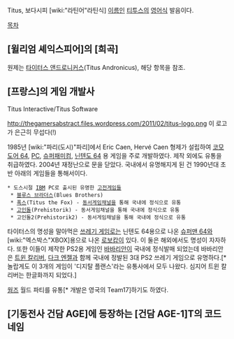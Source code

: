 Titus, 보다시피 [wiki:"라틴어"라틴식] [[이름]]인 [[티투스]]의 [[영어]]식 발음이다.

[[목차]]
== [윌리엄 셰익스피어]의 [희곡] ==
원제는 [[타이터스 앤드로니커스]](Titus Andronicus), 해당 항목을 참조.
== [프랑스]의 게임 개발사 ==
Titus Interactive/Titus Software

http://thegamersabstract.files.wordpress.com/2011/02/titus-logo.png
이 로고가 은근히 무섭다(!)

1985년 [wiki:"파리(도시)"파리]에서 Eric Caen, Hervé Caen 형제가 설립하여 [[코모도어 64]], [[PC]], [[슈퍼패미컴]], [[닌텐도 64]] 용 게임을 주로 개발하였다. 제작 외에도 유통을 취급하였다. 2004년 재정난으로 문을 닫았다. 국내에서 유명해지게 된 건 1990년대 초반 아래의 게임들을 통해서이다.

 * 도스시절 [[IBM]] PC로 출시된 유명한 [[고전게임]]들
  * [[블루스 브라더스]](Blues Brothers)
  * [[폭스]](Titus the Fox) - [[동서게임채널]]을 통해 국내에 정식으로 유통
  * [[고인돌]](Prehistorik) - 동서게임채널을 통해 국내에 정식으로 유통
  * 고인돌2(Prehistorik2) - 동서게임채널을 통해 국내에 정식으로 유통

타이터스의 명성을 말아먹은 [[쓰레기 게임]]로는 닌텐도 64용으로 나온 [[슈퍼맨 64]]와 [wiki:"엑스박스"XBOX]용으로 나온 [[로보캅]]이 있다. 이 둘은 해외에서도 명성이 자자하다. 또한 이들이 제작한 PS2용 게임인 [[바바리안]]이 국내에 정식발매 되었는데 바바리안은 [[트윈 칼리버]], [[다크 엔젤]]과 함께 국내에 정발된 3대 PS2 쓰레기 게임으로 유명하다.[* 놀랍게도 이 3개의 게임이 '디지탈 플랜스'라는 유통사에서 모두 나왔다. 심지어 트윈 칼리버는 한글화까지 되었다.]

[[웜즈]] 월드 파티를 유통[* 개발은 영국의 Team17]하기도 하였다.

== [기동전사 건담 AGE]에 등장하는 [건담 AGE-1]T의 코드네임 ==

